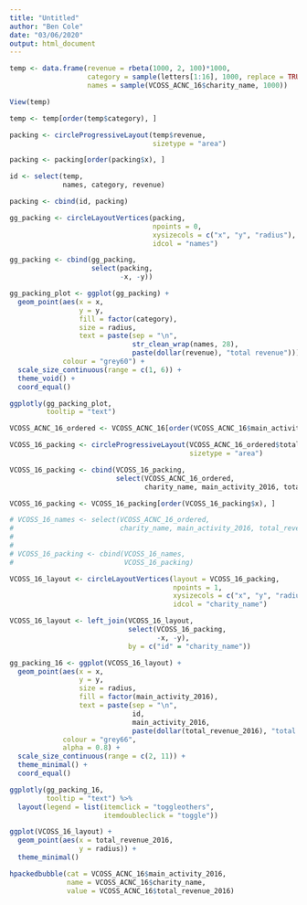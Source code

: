```yaml
---
title: "Untitled"
author: "Ben Cole"
date: "03/06/2020"
output: html_document
---
```


```r

temp <- data.frame(revenue = rbeta(1000, 2, 100)*1000,
                   category = sample(letters[1:16], 1000, replace = TRUE),
                   names = sample(VCOSS_ACNC_16$charity_name, 1000))

View(temp)

temp <- temp[order(temp$category), ]

packing <- circleProgressiveLayout(temp$revenue,
                                   sizetype = "area")

packing <- packing[order(packing$x), ]

id <- select(temp,
             names, category, revenue)

packing <- cbind(id, packing)

gg_packing <- circleLayoutVertices(packing,
                                   npoints = 0,
                                   xysizecols = c("x", "y", "radius"),
                                   idcol = "names")

gg_packing <- cbind(gg_packing,
                    select(packing,
                           -x, -y))

gg_packing_plot <- ggplot(gg_packing) +
  geom_point(aes(x = x,
                 y = y,
                 fill = factor(category),
                 size = radius,
                 text = paste(sep = "\n",
                              str_clean_wrap(names, 28),
                              paste(dollar(revenue), "total revenue"))),
             colour = "grey60") +
  scale_size_continuous(range = c(1, 6)) +
  theme_void() +
  coord_equal()

ggplotly(gg_packing_plot,
         tooltip = "text")

```


```r

VCOSS_ACNC_16_ordered <- VCOSS_ACNC_16[order(VCOSS_ACNC_16$main_activity_2016), ]

VCOSS_16_packing <- circleProgressiveLayout(VCOSS_ACNC_16_ordered$total_revenue_2016,
                                            sizetype = "area")

VCOSS_16_packing <- cbind(VCOSS_16_packing,
                          select(VCOSS_ACNC_16_ordered,
                                 charity_name, main_activity_2016, total_revenue_2016))

VCOSS_16_packing <- VCOSS_16_packing[order(VCOSS_16_packing$x), ]

# VCOSS_16_names <- select(VCOSS_ACNC_16_ordered,
#                          charity_name, main_activity_2016, total_revenue_2016)
# 
# 
# VCOSS_16_packing <- cbind(VCOSS_16_names,
#                           VCOSS_16_packing)

VCOSS_16_layout <- circleLayoutVertices(layout = VCOSS_16_packing,
                                        npoints = 1,
                                        xysizecols = c("x", "y", "radius"),
                                        idcol = "charity_name")

VCOSS_16_layout <- left_join(VCOSS_16_layout,
                             select(VCOSS_16_packing,
                                    -x, -y),
                             by = c("id" = "charity_name"))

gg_packing_16 <- ggplot(VCOSS_16_layout) +
  geom_point(aes(x = x,
                 y = y,
                 size = radius,
                 fill = factor(main_activity_2016),
                 text = paste(sep = "\n",
                              id,
                              main_activity_2016,
                              paste(dollar(total_revenue_2016), "total revenue"))),
             colour = "grey66",
             alpha = 0.8) +
  scale_size_continuous(range = c(2, 11)) +
  theme_minimal() +
  coord_equal()

ggplotly(gg_packing_16,
         tooltip = "text") %>% 
  layout(legend = list(itemclick = "toggleothers",
                       itemdoubleclick = "toggle"))

ggplot(VCOSS_16_layout) +
  geom_point(aes(x = total_revenue_2016,
                 y = radius)) +
  theme_minimal()

```


```r

hpackedbubble(cat = VCOSS_ACNC_16$main_activity_2016,
              name = VCOSS_ACNC_16$charity_name,
              value = VCOSS_ACNC_16$total_revenue_2016)

```